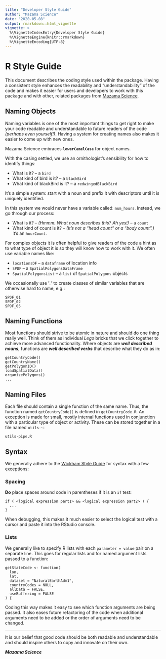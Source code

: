 ```yaml
---
title: "Developer Style Guide"
author: "Mazama Science"
date: "2020-05-08"
output: rmarkdown::html_vignette
vignette: >
  %\VignetteIndexEntry{Developer Style Guide}
  %\VignetteEngine{knitr::rmarkdown}
  %\VignetteEncoding{UTF-8}
---
```


# R Style Guide

This document describes the coding style used within the package.  Having a
consistent style enhances the readability and "understandability" of the code 
and makes it easier for users and developers to work with this package and
with other, related packages from [Mazama Science](http://mazamascience.com).

## Naming Objects

Naming variables is one of the most important things to get right to make your 
code readable and understandable to future readers of the code _(perhaps even 
yourself!)_. Having a system for creating names also makes it easier to come up 
with new ones.

Mazama Science embraces **`lowerCamelCase`** for object names.

With the casing settled, we use an ornithologist's sensibility for how to 
identify things:

* What is it? -- a `bird`
* What kind of bird  is it? -- a `blackBird`
* What kind of blackBird  is it? -- a `redwingedBlackBird`

It's a simple system:  start with a noun and prefix it with descriptors until 
it is uniquely identified.

In this system we would never have a variable called: `num_hours`. Instead, we go 
through our process:

* What is it? -- _(Hmmm. What noun describes this? Ah yes!)_ -- a `count`
* What kind of count  is it? -- _(It's not a "head count" or a "body count".)_ 
It's an `hourCount`.

For complex objects it is often helpful to give readers of the code a hint as to 
what type of object it is so they will know how to work with it. We often use 
variable names like:

* `locationsDF`  -- a `dataframe` of location info
* `SPDF`  -- a `SpatialPolygonsDataFrame`
* `SpatialPolygonsList`  -- a `list` of `SpatialPolygons` objects

We occasionally use '_' to create classes of similar variables that are 
otherwise hard to name, e.g.:

```
SPDF_01
SPDF_02
SPDF_05
```

## Naming Functions

Most functions should strive to be atomic in nature and should do one thing 
really well. Think of them as individual _Lego_ bricks that we click together
to achieve more advanced functionality. Where objects are _**well described nouns**_, 
functions are _**well described verbs**_ that describe what they do as in:

```
getCountryCode()
getCountryName()
getPolygonID()
loadSpatialData()
organizePolygons()
...
```

## Naming Files

Each file should contain a single function of the same name. Thus, the function 
named `getCountryCode()` is defined in `getCountryCode.R`. An exception is made
for small, mostly internal functions used in conjunction with a particular type
of object or activity. These can be stored together in a file named `utils-~`:

```
utils-pipe.R
```

## Syntax

We generally adhere to the [Wickham Style Guide](http://adv-r.had.co.nz/Style.html) 
for syntax with a few exceptions:

### Spacing

**Do** place spaces around code in parentheses if it is an `if` test:

```
if ( <logical expression part1> && <logical expression part2> ) {
  ...
}
```

When debugging, this makes it much easier to select the logical test with a 
cursor and paste it into the RStudio console.

### Lists

We generally like to specify R lists with each `parameter = value` pair on a 
separate line. This goes for regular lists and for named argument lists passed 
to a function:

```
getStateCode <- function(
  lon, 
  lat, 
  dataset = "NaturalEarthAdm1", 
  countryCodes = NULL, 
  allData = FALSE, 
  useBuffering = FALSE
) {
```

Coding this way makes it easy to see which function arguments are being passed.
It also eases future refactoring of the code when additional arguments need to
be added or the order of arguments need to be changed.

-----

It is our belief that good code should be both readable and understandable and
should inspire others to copy and innovate on their own.

**_Mazama Science_**


